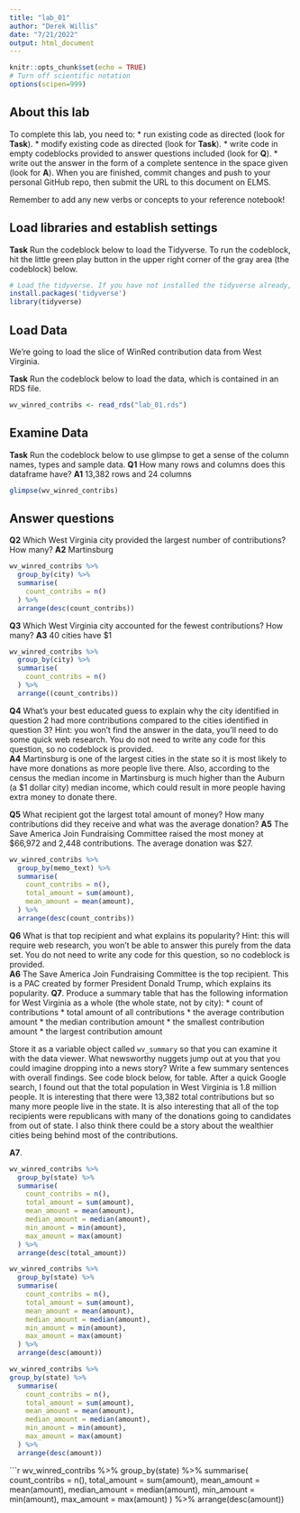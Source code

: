 ```yaml
---
title: "lab_01"
author: "Derek Willis"
date: "7/21/2022"
output: html_document
---
```


```r
knitr::opts_chunk$set(echo = TRUE)
# Turn off scientific notation
options(scipen=999)
```

## About this lab

To complete this lab, you need to:
* run existing code as directed (look for **Task**).
* modify existing code as directed (look for **Task**).
* write code in empty codeblocks provided to answer questions included (look for **Q**).
* write out the answer in the form of a complete sentence in the space given (look for **A**).
When you are finished, commit changes and push to your personal GitHub repo, then submit the URL to this document on ELMS.

Remember to add any new verbs or concepts to your reference notebook!

## Load libraries and establish settings

**Task** Run the codeblock below to load the Tidyverse. To run the codeblock, hit the little green play button in the upper right corner of the gray area (the codeblock) below.

```r
# Load the tidyverse. If you have not installed the tidyverse already, remove the # from the next line and run it first.  
install.packages('tidyverse')
library(tidyverse)
```

## Load Data

We're going to load the slice of WinRed contribution data from West Virginia.

**Task** Run the codeblock below to load the data, which is contained in an RDS file.

```r
wv_winred_contribs <- read_rds("lab_01.rds")
```

## Examine Data

**Task** Run the codeblock below to use glimpse to get a sense of the column names, types and sample data.
**Q1** How many rows and columns does this dataframe have?
**A1** 13,382 rows and 24 columns

```r
glimpse(wv_winred_contribs)
```

## Answer questions

**Q2** Which West Virginia city provided the largest number of contributions? How many?
**A2** Martinsburg

```r
wv_winred_contribs %>%
  group_by(city) %>%
  summarise(
    count_contribs = n()
  ) %>%
  arrange(desc(count_contribs))
```

**Q3** Which West Virginia city accounted for the fewest contributions? How many?
**A3** 40 cities have $1 

```r
wv_winred_contribs %>%
  group_by(city) %>%
  summarise(
    count_contribs = n()
  ) %>%
  arrange((count_contribs))
```
**Q4** What's your best educated guess to explain why the city identified in question 2 had more contributions compared to the cities identified in question 3? Hint: you won't find the answer in the data, you'll need to do some quick web research. You do not need to write any code for this question, so no codeblock is provided.  
**A4** Martinsburg is one of the largest cities in the state so it is most likely to have more donations as more people live there. Also, according to the census the median income in Martinsburg is much higher than the Auburn (a $1 dollar city) median income, which could result in more people having extra money to donate there. 

**Q5** What recipient got the largest total amount of money? How many contributions did they receive and what was the average donation?
**A5** 
The Save America Join Fundraising Committee raised the most money at $66,972 and 2,448 contributions. The average donation was $27.
```r
wv_winred_contribs %>%
  group_by(memo_text) %>%
  summarise(
    count_contribs = n(),
    total_amount = sum(amount),
    mean_amount = mean(amount),
  ) %>%
  arrange(desc(count_contribs))
```

**Q6** What is that top recipient and what explains its popularity? Hint: this will require web research, you won't be able to answer this purely from the data set.  You do not need to write any code for this question, so no codeblock is provided.  
**A6** 
The Save America Join Fundraising Committee is the top recipient. This is a PAC created by former President Donald Trump, which explains its popularity.
**Q7**. Produce a summary table that has the following information for West Virginia as a whole (the whole state, not by city):
* count of contributions
* total amount of all contributions
* the average contribution amount
* the median contribution amount
* the smallest contribution amount
* the largest contribution amount

Store it as a variable object called `wv_summary` so that you can examine it with the data viewer. What newsworthy nuggets jump out at you that you could imagine dropping into a news story? Write a few summary sentences with overall findings.
See code block below, for table. 
After a quick Google search, I found out that the total population in West Virginia is 1.8 million people. It is interesting that there were 13,382 total contributions but so many more people live in the state. It is also interesting that all of the top recipients were republicans with many of the donations going to candidates from out of state. I also think there could be a story about the wealthier cities being behind most of the contributions. 

**A7**. 
```r
wv_winred_contribs %>%
  group_by(state) %>%
  summarise(
    count_contribs = n(),
    total_amount = sum(amount),
    mean_amount = mean(amount),
    median_amount = median(amount),
    min_amount = min(amount),
    max_amount = max(amount)
  ) %>%
  arrange(desc(total_amount))
```


```r
wv_winred_contribs %>%
  group_by(state) %>%
  summarise(
    count_contribs = n(),
    total_amount = sum(amount),
    mean_amount = mean(amount),
    median_amount = median(amount),
    min_amount = min(amount),
    max_amount = max(amount)
  ) %>%
  arrange(desc(amount))
```
```r
wv_winred_contribs %>%
group_by(state) %>%
  summarise(
    count_contribs = n(),
    total_amount = sum(amount),
    mean_amount = mean(amount),
    median_amount = median(amount),
    min_amount = min(amount),
    max_amount = max(amount)
  ) %>%
  arrange(desc(amount))
```
```r
wv_winred_contribs %>%
  group_by(state) %>%
  summarise(
    count_contribs = n(),
    total_amount = sum(amount),
    mean_amount = mean(amount),
    median_amount = median(amount),
    min_amount = min(amount),
    max_amount = max(amount)
  ) %>%
  arrange(desc(amount))